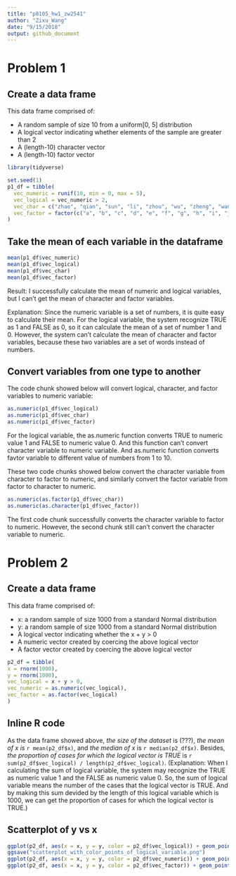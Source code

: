 ```yaml
---
title: "p8105_hw1_zw2541"
author: "Zixu_Wang"
date: "9/15/2018"
output: github_document
---
```


# Problem 1

## Create a data frame
This data frame comprised of:

*  A random sample of size 10 from a uniform[0, 5] distribution
*  A logical vector indicating whether elements of the sample are greater than 2
*  A (length-10) character vector
*  A (length-10) factor vector

```r
library(tidyverse)
```

```r
set.seed(1)
p1_df = tibble(
  vec_numeric = runif(10, min = 0, max = 5),
  vec_logical = vec_numeric > 2,
  vec_char = c("zhao", "qian", "sun", "li", "zhou", "wu", "zheng", "wang", "feng", "chen"),
  vec_factor = factor(c("a", "b", "c", "d", "e", "f", "g", "h", "i", "j"))
)
```

## Take the mean of each variable in the dataframe

```r
mean(p1_df$vec_numeric)
mean(p1_df$vec_logical)
mean(p1_df$vec_char)
mean(p1_df$vec_factor)
```
Result: I successfully calculate the mean of numeric and logical variables, but I can't get the mean of character and factor variables.

Explanation: Since the numeric variable is a set of numbers, it is quite easy to calculate their mean. For the logical variable, the system recognize TRUE as 1 and FALSE as 0, so it can calculate the mean of a set of number 1 and 0. However, the system can't calculate the mean of character and factor variables, because these two variables are a set of words instead of numbers.

## Convert variables from one type to another

The code chunk showed below will convert logical, character, and factor variables to numeric variable:
```r
as.numeric(p1_df$vec_logical)
as.numeric(p1_df$vec_char)
as.numeric(p1_df$vec_factor)
```
For the logical variable, the as.numeric function converts TRUE to numeric value 1 and FALSE to numeric value 0. And this function can't convert character variable to numeric variable. And as.numeric function converts favtor variable to different value of numbers from 1 to 10.


These two code chunks showed below convert the character variable from character to factor to numeric, and similarly convert the factor variable from factor to character to numeric. 
```r
as.numeric(as.factor(p1_df$vec_char))
as.numeric(as.character(p1_df$vec_factor))
```
The first code chunk successfully converts the character variable to factor to numeric. However, the second chunk still can't convert the character variable to numeric.


# Problem 2

## Create a data frame
This data frame comprised of:

*  x: a random sample of size 1000 from a standard Normal distribution
*  y: a random sample of size 1000 from a standard Normal distribution
*  A logical vector indicating whether the x + y > 0
*  A numeric vector created by coercing the above logical vector
*  A factor vector created by coercing the above logical vector
```r
p2_df = tibble(
x = rnorm(1000),
y = rnorm(1000),
vec_logical = x + y > 0,
vec_numeric = as.numeric(vec_logical),
vec_factor = as.factor(vec_logical)
)
```

## Inline R code
As the data frame showed above, *the size of the dataset* is (???), *the mean of x is* `r mean(p2_df$x)`, and *the median of x* is `r median(p2_df$x)`. Besides, *the proportion of cases for which the logical vector is TRUE* is `r sum(p2_df$vec_logical) / length(p2_df$vec_logical)`. (Explanation: When I calculating the sum of logical variable, the system may recognize the TRUE as numeric value 1 and the FALSE as numeric value 0. So, the sum of logical variable means the number of the cases that the logical vector is TRUE. And by making this sum devided by the length of this logical variable which is 1000, we can get the proportion of cases for which the logical vector is TRUE.)

## Scatterplot of y vs x
```r
ggplot(p2_df, aes(x = x, y = y, color = p2_df$vec_logical)) + geom_point()
ggsave("scatterplot_with_color_points_of_logical_variable.png")
ggplot(p2_df, aes(x = x, y = y, color = p2_df$vec_numeric)) + geom_point()
ggplot(p2_df, aes(x = x, y = y, color = p2_df$vec_factor)) + geom_point()
```

